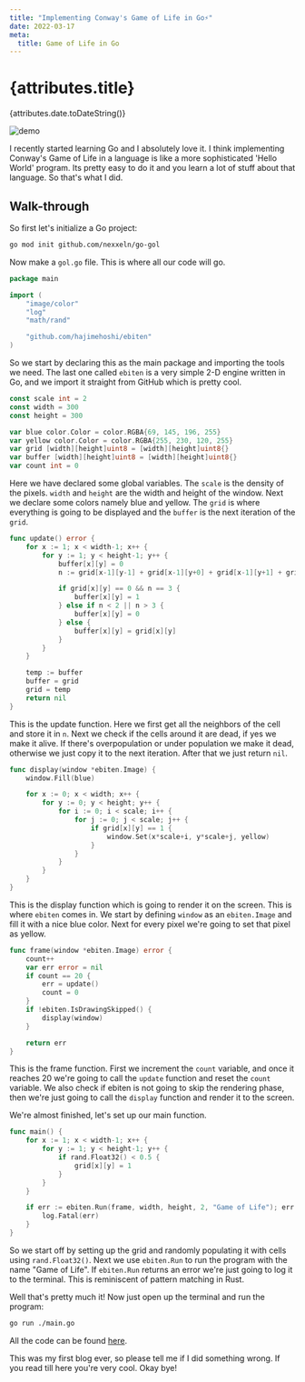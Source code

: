 ```yaml
---
title: "Implementing Conway's Game of Life in Go⚡"
date: 2022-03-17
meta:
  title: Game of Life in Go
---
```


# {attributes.title}

{attributes.date.toDateString()}

![demo](https://github.com/nexxeln/go-gol/raw/main/images/demo.gif?raw=true)

I recently started learning Go and I absolutely love it. I think implementing Conway's Game of Life in a language is like a more sophisticated 'Hello World' program. Its pretty easy to do it and you learn a lot of stuff about that language. So that's what I did.

## Walk-through

So first let's initialize a Go project:

```bash
go mod init github.com/nexxeln/go-gol
```

Now make a `gol.go` file. This is where all our code will go.

```go
package main

import (
	"image/color"
	"log"
	"math/rand"

	"github.com/hajimehoshi/ebiten"
)
```

So we start by declaring this as the main package and importing the tools we need. The last one called `ebiten` is a very simple 2-D engine written in Go, and we import it straight from GitHub which is pretty cool.

```go
const scale int = 2
const width = 300
const height = 300

var blue color.Color = color.RGBA{69, 145, 196, 255}
var yellow color.Color = color.RGBA{255, 230, 120, 255}
var grid [width][height]uint8 = [width][height]uint8{}
var buffer [width][height]uint8 = [width][height]uint8{}
var count int = 0
```

Here we have declared some global variables. The `scale` is the density of the pixels. `width` and `height` are the width and height of the window. Next we declare some colors namely blue and yellow. The `grid` is where everything is going to be displayed and the `buffer` is the next iteration of the `grid`.

```go
func update() error {
	for x := 1; x < width-1; x++ {
		for y := 1; y < height-1; y++ {
			buffer[x][y] = 0
			n := grid[x-1][y-1] + grid[x-1][y+0] + grid[x-1][y+1] + grid[x+0][y-1] + grid[x+0][y+1] + grid[x+1][y-1] + grid[x+1][y+0] + grid[x+1][y+1]

			if grid[x][y] == 0 && n == 3 {
				buffer[x][y] = 1
			} else if n < 2 || n > 3 {
				buffer[x][y] = 0
			} else {
				buffer[x][y] = grid[x][y]
			}
		}
	}

	temp := buffer
	buffer = grid
	grid = temp
	return nil
}
```

This is the update function. Here we first get all the neighbors of the cell and store it in `n`. Next we check if the cells around it are dead, if yes we make it alive. If there's overpopulation or under population we make it dead, otherwise we just copy it to the next iteration. After that we just return `nil`.

```go
func display(window *ebiten.Image) {
	window.Fill(blue)

	for x := 0; x < width; x++ {
		for y := 0; y < height; y++ {
			for i := 0; i < scale; i++ {
				for j := 0; j < scale; j++ {
					if grid[x][y] == 1 {
						window.Set(x*scale+i, y*scale+j, yellow)
					}
				}
			}
		}
	}
}
```

This is the display function which is going to render it on the screen. This is where `ebiten` comes in. We start by defining `window` as an `ebiten.Image` and fill it with a nice blue color. Next for every pixel we're going to set that pixel as yellow.

```go
func frame(window *ebiten.Image) error {
	count++
	var err error = nil
	if count == 20 {
		err = update()
		count = 0
	}
	if !ebiten.IsDrawingSkipped() {
		display(window)
	}

	return err
}
```

This is the frame function. First we increment the `count` variable, and once it reaches 20 we're going to call the `update` function and reset the `count` variable. We also check if ebiten is not going to skip the rendering phase, then we're just going to call the `display` function and render it to the screen.

We're almost finished, let's set up our main function.

```go
func main() {
	for x := 1; x < width-1; x++ {
		for y := 1; y < height-1; y++ {
			if rand.Float32() < 0.5 {
				grid[x][y] = 1
			}
		}
	}

	if err := ebiten.Run(frame, width, height, 2, "Game of Life"); err != nil {
		log.Fatal(err)
	}
}
```

So we start off by setting up the grid and randomly populating it with cells using `rand.Float32()`. Next we use `ebiten.Run` to run the program with the name "Game of Life". If `ebiten.Run` returns an error we're just going to log it to the terminal. This is reminiscent of pattern matching in Rust.

Well that's pretty much it! Now just open up the terminal and run the program:

```bash
go run ./main.go
```

All the code can be found [here](https://github.com/nexxeln/go-gol).

This was my first blog ever, so please tell me if I did something wrong. If you read till here you're very cool. Okay bye!
